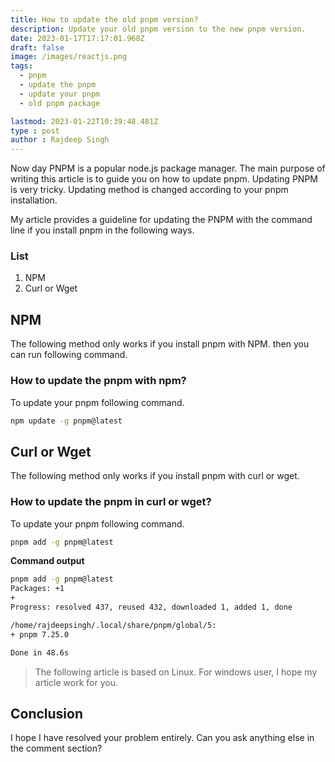 ```yaml
---
title: How to update the old pnpm version?
description: Update your old pnpm version to the new pnpm version.
date: 2023-01-17T17:17:01.968Z
draft: false
image: /images/reactjs.png
tags:
  - pnpm
  - update the pnpm
  - update your pnpm
  - old pnpm package

lastmod: 2023-01-22T10:39:48.481Z
type : post
author : Rajdeep Singh
---
```



Now day PNPM is a popular node.js package manager. The main purpose of writing this article is to guide you on how to update pnpm. Updating PNPM is very tricky. Updating method is changed according to your pnpm installation. 

My article provides a guideline for updating the PNPM with the command line if you install pnpm in the following ways.

### List
1. NPM 
2. Curl or Wget

## NPM
The following method only works if you install pnpm with NPM. then you can run following command.


### How to update the pnpm with npm?
To update your pnpm following command.

```bash
npm update -g pnpm@latest
```

## Curl or Wget
The following method only works if you install pnpm with curl or wget.

### How to update the pnpm in curl or wget?
To update your pnpm following command.

```bash
pnpm add -g pnpm@latest
```
**Command output**

```bash
pnpm add -g pnpm@latest
Packages: +1
+
Progress: resolved 437, reused 432, downloaded 1, added 1, done

/home/rajdeepsingh/.local/share/pnpm/global/5:
+ pnpm 7.25.0

Done in 48.6s

```

<Blockquote color="pink">
The following article is based on Linux. For windows user, I hope my article work for you. 
</Blockquote>

## Conclusion
I hope I have resolved your problem entirely. Can you ask anything else in the comment section?
